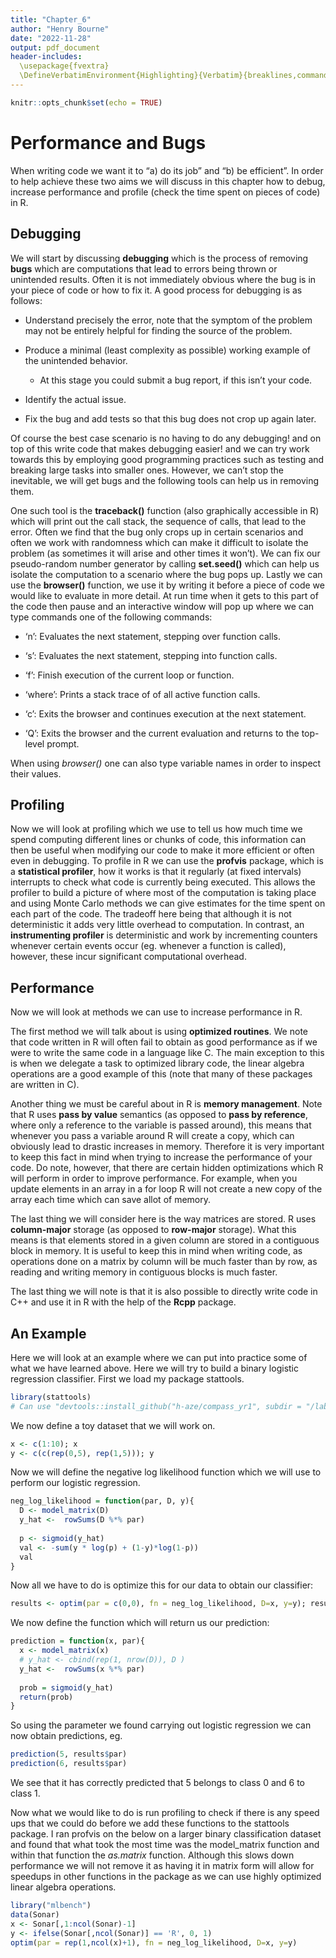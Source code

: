 ```yaml
---
title: "Chapter_6"
author: "Henry Bourne"
date: "2022-11-28"
output: pdf_document
header-includes:
  \usepackage{fvextra}
  \DefineVerbatimEnvironment{Highlighting}{Verbatim}{breaklines,commandchars=\\\{\}}
---
```


```r
knitr::opts_chunk$set(echo = TRUE)
```

# Performance and Bugs
When writing code we want it to "a) do its job" and "b) be efficient". In order to help achieve these two aims we will discuss in this chapter how to debug, increase performance and profile (check the time spent on pieces of code) in R.

## Debugging 
We will start by discussing **debugging** which is the process of removing **bugs** which are computations that lead to errors being thrown or unintended results. Often it is not immediately obvious where the bug is in your piece of code or how to fix it. A good process for debugging is as follows:   

* Understand precisely the error, note that the symptom of the problem may not be entirely helpful for finding the source of the problem.    

* Produce a minimal (least complexity as possible) working example of the unintended behavior.    

  + At this stage you could submit a bug report, if this isn't your code.   
  

* Identify the actual issue.    

* Fix the bug and add tests so that this bug does not crop up again later.    

Of course the best case scenario is no having to do any debugging! and on top of this write code that makes debugging easier! and we can try work towards this by employing good programming practices such as testing and breaking large tasks into smaller ones. However, we can't stop the inevitable, we will get bugs and the following tools can help us in removing them. 

One such tool is the **traceback()** function (also graphically accessible in R) which will print out the call stack, the sequence of calls, that lead to the error. Often we find that the bug only crops up in certain scenarios and often we work with randomness which can make it difficult to isolate the problem (as sometimes it will arise and other times it won't). We can fix our pseudo-random number generator by calling **set.seed()** which can help us isolate the computation to a scenario where the bug pops up. Lastly we can use the **browser()** function, we use it by writing it before a piece of code we would like to evaluate in more detail. At run time when it gets to this part of the code then pause and an interactive window will pop up where we can type commands one of the following commands:    

* 'n': Evaluates the next statement, stepping over function calls.   

* 's': Evaluates the next statement, stepping into function calls.    

* 'f': Finish execution of the current loop or function.   

* 'where': Prints a stack trace of of all active function calls.    

* ‘c’: Exits the browser and continues execution at the next statement.   

* ‘Q’: Exits the browser and the current evaluation and returns to the top-level prompt.

When using *browser()* one can also type variable names in order to inspect their values. 

## Profiling
Now we will look at profiling which we use to tell us how much time we spend computing different lines or chunks of code, this information can then be useful when modifying our code to make it more efficient or often even in debugging. To profile in R we can use the **profvis** package, which is a **statistical profiler**, how it works is that it regularly (at fixed intervals) interrupts to check what code is currently being executed. This allows the profiler to build a picture of where most of the computation is taking place and using Monte Carlo methods we can give estimates for the time spent on each part of the code. The tradeoff here being that although it is not deterministic it adds very little overhead to computation. In contrast, an **instrumenting profiler** is deterministic and work by incrementing counters whenever certain events occur (eg. whenever a function is called), however, these incur significant computational overhead. 

## Performance
Now we will look at methods we can use to increase performance in R. 

The first method we will talk about is using **optimized routines**. We note that code written in R will often fail to obtain as good performance as if we were to write the same code in a language like C. The main exception to this is when we delegate a task to optimized library code, the linear algebra operations are a good example of this (note that many of these packages are written in C).

Another thing we must be careful about in R is **memory management**. Note that R uses **pass by value** semantics (as opposed to **pass by reference**, where only a reference to the variable is passed around), this means that whenever you pass a variable around R will create a copy, which can obviously lead to drastic increases in memory. Therefore it is very important to keep this fact in mind when trying to increase the performance of your code. Do note, however, that there are certain hidden optimizations which R will perform in order to improve performance. For example, when you update elements in an array in a for loop R will not create a new copy of the array each time which can save allot of memory. 

The last thing we will consider here is the way matrices are stored. R uses **column-major** storage (as opposed to **row-major** storage). What this means is that elements stored in a given column are stored in a contiguous block in memory. It is useful to keep this in mind when writing code, as operations done on a matrix by column will be much faster than by row, as reading and writing memory in contiguous blocks is much faster. 

The last thing we will note is that it is also possible to directly write code in C++ and use it in R with the help of the **Rcpp** package.  

## An Example
Here we will look at an example where we can put into practice some of what we have learned above. Here we will try to build a binary logistic regression classifier. First we load my package stattools.
```r
library(stattools)
# Can use "devtools::install_github("h-aze/compass_yr1", subdir = "/labs/stattools")" if not already downloaded
```
We now define a toy dataset that we will work on.
```r
x <- c(1:10); x
y <- c(c(rep(0,5), rep(1,5))); y
```
Now we will define the negative log likelihood function which we will use to perform our logistic regression. 
```r
neg_log_likelihood = function(par, D, y){
  D <- model_matrix(D)
  y_hat <-  rowSums(D %*% par) 
  
  p <- sigmoid(y_hat)
  val <- -sum(y * log(p) + (1-y)*log(1-p)) 
  val
}
```
Now all we have to do is optimize this for our data to obtain our classifier:
```r
results <- optim(par = c(0,0), fn = neg_log_likelihood, D=x, y=y); results
```
We now define the function which will return us our prediction:
```r
prediction = function(x, par){
  x <- model_matrix(x)
  # y_hat <- cbind(rep(1, nrow(D)), D )
  y_hat <-  rowSums(x %*% par) 
  
  prob = sigmoid(y_hat)
  return(prob)
}
```
So using the parameter we found carrying out logistic regression we can now obtain predictions, eg.
```r
prediction(5, results$par)
prediction(6, results$par)
```
We see that it has correctly predicted that 5 belongs to class 0 and 6 to class 1. 

Now what we would like to do is run profiling to check if there is any speed ups that we could do before we add these functions to the stattools package. I ran profvis on the below on a larger binary classification dataset and found that what took the most time was the model_matrix function and within that function the *as.matrix* function. Although this slows down performance we will not remove it as having it in matrix form will allow for speedups in other functions in the package as we can use highly optimized linear algebra operations.
```r
library("mlbench")
data(Sonar)
x <- Sonar[,1:ncol(Sonar)-1]
y <- ifelse(Sonar[,ncol(Sonar)] == 'R', 0, 1)
optim(par = rep(1,ncol(x)+1), fn = neg_log_likelihood, D=x, y=y)
```















